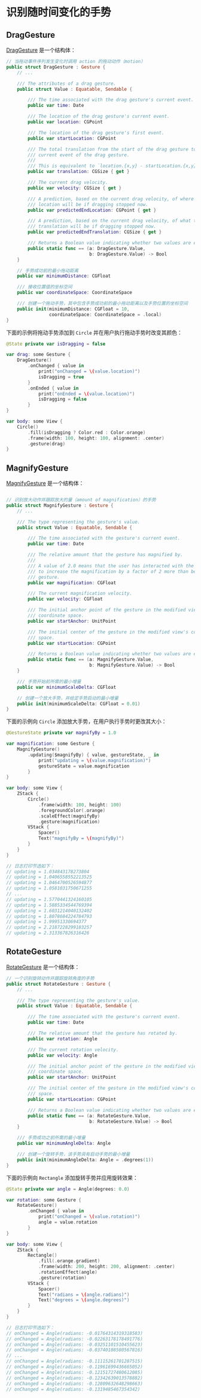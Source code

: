 
# 识别随时间变化的手势

## DragGesture

[DragGesture](https://developer.apple.com/documentation/swiftui/draggesture) 是一个结构体：

```swift
// 当拖动事件序列发生变化时调用 action 的拖动动作（motion）
public struct DragGesture : Gesture {
    // ...

    /// The attributes of a drag gesture.
    public struct Value : Equatable, Sendable {

        /// The time associated with the drag gesture's current event.
        public var time: Date

        /// The location of the drag gesture's current event.
        public var location: CGPoint

        /// The location of the drag gesture's first event.
        public var startLocation: CGPoint

        /// The total translation from the start of the drag gesture to the
        /// current event of the drag gesture.
        ///
        /// This is equivalent to `location.{x,y} - startLocation.{x,y}`.
        public var translation: CGSize { get }

        /// The current drag velocity.
        public var velocity: CGSize { get }

        /// A prediction, based on the current drag velocity, of where the final
        /// location will be if dragging stopped now.
        public var predictedEndLocation: CGPoint { get }

        /// A prediction, based on the current drag velocity, of what the final
        /// translation will be if dragging stopped now.
        public var predictedEndTranslation: CGSize { get }

        /// Returns a Boolean value indicating whether two values are equal.
        public static func == (a: DragGesture.Value,
                               b: DragGesture.Value) -> Bool
    }

    // 手势成功前的最小拖动距离
    public var minimumDistance: CGFloat

    /// 接收位置值的坐标空间
    public var coordinateSpace: CoordinateSpace

    /// 创建一个拖动手势，其中包含手势成功前的最小拖动距离以及手势位置的坐标空间
    public init(minimumDistance: CGFloat = 10,
                coordinateSpace: CoordinateSpace = .local)
}
```

下面的示例将拖动手势添加到 `Circle` 并在用户执行拖动手势时改变其颜色：

<ScreenshotBlock mini src={Circle1Image}>

```swift
@State private var isDragging = false

var drag: some Gesture {
    DragGesture()
        .onChanged { value in
            print("onChanged = \(value.location)")
            isDragging = true
        }
        .onEnded { value in
            print("onEnded = \(value.location)")
            isDragging = false
        }
}

var body: some View {
    Circle()
        .fill(isDragging ? Color.red : Color.orange)
        .frame(width: 100, height: 100, alignment: .center)
        .gesture(drag)
}
```

</ScreenshotBlock>

## MagnifyGesture

[MagnifyGesture](https://developer.apple.com/documentation/swiftui/magnifygesture) 是一个结构体：

```swift

// 识别放大动作并跟踪放大的量（amount of magnification）的手势
public struct MagnifyGesture : Gesture {
    // ...

    /// The type representing the gesture's value.
    public struct Value : Equatable, Sendable {

        /// The time associated with the gesture's current event.
        public var time: Date

        /// The relative amount that the gesture has magnified by.
        ///
        /// A value of 2.0 means that the user has interacted with the gesture
        /// to increase the magnification by a factor of 2 more than before the
        /// gesture.
        public var magnification: CGFloat

        /// The current magnification velocity.
        public var velocity: CGFloat

        /// The initial anchor point of the gesture in the modified view's
        /// coordinate space.
        public var startAnchor: UnitPoint

        /// The initial center of the gesture in the modified view's coordinate
        /// space.
        public var startLocation: CGPoint

        /// Returns a Boolean value indicating whether two values are equal.
        public static func == (a: MagnifyGesture.Value,
                               b: MagnifyGesture.Value) -> Bool
    }

    /// 手势开始前所需的最小增量
    public var minimumScaleDelta: CGFloat

    // 创建一个放大手势，并给定手势启动的最小增量
    public init(minimumScaleDelta: CGFloat = 0.01)
}
```

下面的示例向 `Circle` 添加放大手势，在用户执行手势时更改其大小：

<ScreenshotBlock mini src={Magnify1Image} srcBottom={Magnify2Image}>

```swift
@GestureState private var magnifyBy = 1.0

var magnification: some Gesture {
    MagnifyGesture()
        .updating($magnifyBy) { value, gestureState, _ in
            print("updating = \(value.magnification)")
            gestureState = value.magnification
        }
}

var body: some View {
    ZStack {
        Circle()
            .frame(width: 100, height: 100)
            .foregroundColor(.orange)
            .scaleEffect(magnifyBy)
            .gesture(magnification)
        VStack {
            Spacer()
            Text("magnifyBy = \(magnifyBy)")
        }
    }
}

// 日志打印节选如下：
// updating = 1.034843178273804
// updating = 1.0406558552213525
// updating = 1.0464700526594877
// updating = 1.0581031750671255
// ...
// updating = 1.5770441324160105
// updating = 1.5885334544769394
// updating = 1.6031214040132402
// updating = 1.8078684224784793
// updating = 1.99951330694377
// updating = 2.2187228299183257
// updating = 2.313367826316426
```

</ScreenshotBlock>

## RotateGesture

[RotateGesture](https://developer.apple.com/documentation/swiftui/rotategesture) 是一个结构体：

```swift
// 一个识别旋转动作并跟踪旋转角度的手势
public struct RotateGesture : Gesture {
    // ...

    /// The type representing the gesture's value.
    public struct Value : Equatable, Sendable {

        /// The time associated with the gesture's current event.
        public var time: Date

        /// The relative amount that the gesture has rotated by.
        public var rotation: Angle

        /// The current rotation velocity.
        public var velocity: Angle

        /// The initial anchor point of the gesture in the modified view's
        /// coordinate space.
        public var startAnchor: UnitPoint

        /// The initial center of the gesture in the modified view's coordinate
        /// space.
        public var startLocation: CGPoint

        /// Returns a Boolean value indicating whether two values are equal.
        public static func == (a: RotateGesture.Value,
                               b: RotateGesture.Value) -> Bool
    }

    /// 手势成功之前所需的最小增量
    public var minimumAngleDelta: Angle

    /// 创建一个旋转手势，该手势具有启动手势的最小增量
    public init(minimumAngleDelta: Angle = .degrees(1))
}
```

下面的示例向 `Rectangle` 添加旋转手势并应用旋转效果：

<ScreenshotBlock mini src={Rotate1Image} srcBottom={Rotate2Image}>

```swift
@State private var angle = Angle(degrees: 0.0)

var rotation: some Gesture {
    RotateGesture()
        .onChanged { value in
            print("onChanged = \(value.rotation)")
            angle = value.rotation
        }
}

var body: some View {
    ZStack {
        Rectangle()
            .fill(.orange.gradient)
            .frame(width: 200, height: 200, alignment: .center)
            .rotationEffect(angle)
            .gesture(rotation)
        VStack {
            Spacer()
            Text("radians = \(angle.radians)")
            Text("degrees = \(angle.degrees)")
        }
    }
}

// 日志打印节选如下：
// onChanged = Angle(radians: -0.01764314319318583)
// onChanged = Angle(radians: -0.02263178178491776)
// onChanged = Angle(radians: -0.03251101510455623)
// onChanged = Angle(radians: -0.03740188580567816)
// ...
// onChanged = Angle(radians: -0.11115261701287515)
// onChanged = Angle(radians: -0.11961699436665052)
// onChanged = Angle(radians: -0.12151727480612085)
// onChanged = Angle(radians: -0.12342639013578882)
// onChanged = Angle(radians: -0.12809632648298663)
// onChanged = Angle(radians: -0.1319485467354342)
```

</ScreenshotBlock>
